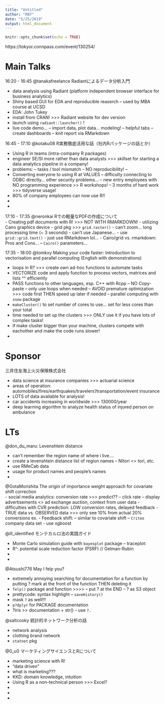 ```yaml
---
title: "Untitled"
author: "RN7"
date: "5/25/2019"
output: html_document
---
```


```r
knitr::opts_chunk$set(echo = TRUE)
```

https://tokyor.connpass.com/event/130254/

# Main Talks

16:20 - 16:45 	@tanakafreelance 	Radiantによるデータ分析入門 	

- data analysis using Radiant (platform independent browser interface for business analytics)
- Shiny based GUI for EDA and reproducible reaserch 
-- used by MBA course at UCSD
- EDA: John Tukey
- install from CRAN! >>> Radiant website for dev version
- launch using `radiant::launcher()` !
- live code demo...
-- import data, plot data... modeling!
-- helpful tabs
-- create dashboards
-- knit report via RMarkdown

16:45 - 17:10 	@kotaku08 	R実務徹底活用な話（社内Rパッケージの話とか） 	

- Using R in teams (intra-company R packages)
- engineer SE/SI more rather than data analysts >>> skillset for starting a data analytics pipeline in a company!
- problems: 
-- tasks / tool mismatch
-- NO reproducibility!
-- 
- Converting everyone to using R at VALUES
-- difficulty connecting to ODBC directly... other security problems...
-- new entry employees with NO programming experience >> R workshops!
-- 3 months of hard work >>> tidyverse usage!
- 80% of company employees can now use R!!
- 
-

17:10 - 17:35 	@neronkai 	Rでの軽量なPDFの作成について 	
- Creating pdf documents with R! >>> NOT WITH RMARKDOWN!
- utilizing Cairo graphics device
- grid pkg >>> `grid.raster()`
- can't zoom... long processing time (~ 3 seconds)
- can't use Japanese...
- use `grid::grid.text()`
- just use RMarkdown lol...
- Cairo/grid vs. rmarkdown: Pros and Cons...
-- `Cairo()` parameters...

17:35 - 18:00 	@tomkxy 	Making your code faster: Introduction to vectorisation and parallel computing (English with demonstrations)

- loops in R? >>> create own ad-hoc functions to automate tasks
- VECTORIZE code and apply function to process vectors, matrices and lists ^^ efficiently
- PASS functions to other languages, esp. C++ with Rcpp
-- NO Copy-paste
-- only use loops when needed
-- AVOID premature optimization >>> code first THEN speed up later if needed
-- parallel computing with `snow` package
- `makeCluster()` to set number of cores to use... set for less cores than your total
- time needed to set up the clusters >>> ONLY use it if you have lots of complex tasks!
- if make cluster bigger than your machine, clusters compete with eachother and make the code runs slower!
- 

# Sponsor

三井住友海上火災保険株式会社

- data science at insurance companies >>> actuarial science
- areas of operation: automobiles/fires/earthquakes/travelers'/transportation/event insurance
- LOTS of data available for analysis!  
- car accidents increasing in worldwide >>> 130000/year
- deep learning algorithm to analyze health status of injured person on ambulance

# LTs

@don_du_maru: Levenshtein distance 

- can't remember the region name of where i live....
- create a levenshtein distance list of region names
-- NItori <> tori, etc.
- use RMeCab data
- usage for product names and people's names
- 

@GotaMorishita 	The origin of importance weight approach for covariate shift correction 	
- social media analytics: conversion rate >>> predict??
-- click rate 
-- display advertisements <> ad exchange auction, context from user data
- difficulties with CVR prediction: LOW conversion rates, delayed feedback
- TRUE data vs. OBSERVED data >>> only see 10% from actual 20% conversions ex.
- Feedback shift:
-- similar to covariate shift 
-- `Criteo` company data set
- use xgboost 

@ill_identified 	モンテカルロ法の実践ガイド 	

- Monte Carlo simulation guide with `bayesplot` package
-- traceplot: 
- R^: potential scale reduction factor (PSRF)   // Gelman-Rubin 
- 
-

@Atsushi776 	May I felp you? 	

- extremely annoying searching for documentation for a function by putting ? mark at the front of the function THEN deleting it 
- `felp()` package and function >>>>
-- put ? at the END 
-- ? as S3 object
- prettycode: syntax highlight
-- `saveHistory()`
- mask `?` as well!!!
- `p?dplyr` for PACKAGE documentation
- ?iris >> documentation + str() 
-- use `?.`


@saltcooky 	統計的ネットワーク分析の話 	

- network analysis
- clothing brand network
- `statnet` pkg

@0_u0 	マーケティングサイエンスとRについて 	

- marketing science with R! 
- "data driven"
- what is marketing???
- KKD: domain knowledge, intuition
- Using R as a non-technical person >>> Excel? 
- 
-
-


